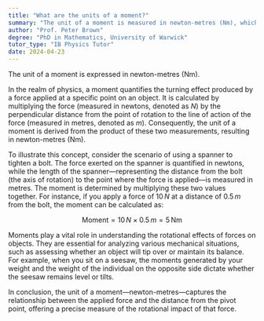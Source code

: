 ```yaml
---
title: "What are the units of a moment?"
summary: "The unit of a moment is measured in newton-metres (Nm), which quantifies the rotational force applied at a distance from a pivot point."
author: "Prof. Peter Brown"
degree: "PhD in Mathematics, University of Warwick"
tutor_type: "IB Physics Tutor"
date: 2024-04-23
---
```


The unit of a moment is expressed in newton-metres (Nm).

In the realm of physics, a moment quantifies the turning effect produced by a force applied at a specific point on an object. It is calculated by multiplying the force (measured in newtons, denoted as $N$) by the perpendicular distance from the point of rotation to the line of action of the force (measured in metres, denoted as $m$). Consequently, the unit of a moment is derived from the product of these two measurements, resulting in newton-metres ($\text{Nm}$).

To illustrate this concept, consider the scenario of using a spanner to tighten a bolt. The force exerted on the spanner is quantified in newtons, while the length of the spanner—representing the distance from the bolt (the axis of rotation) to the point where the force is applied—is measured in metres. The moment is determined by multiplying these two values together. For instance, if you apply a force of $10 \, N$ at a distance of $0.5 \, m$ from the bolt, the moment can be calculated as:

$$
\text{Moment} = 10 \, N \times 0.5 \, m = 5 \, \text{Nm}
$$

Moments play a vital role in understanding the rotational effects of forces on objects. They are essential for analyzing various mechanical situations, such as assessing whether an object will tip over or maintain its balance. For example, when you sit on a seesaw, the moments generated by your weight and the weight of the individual on the opposite side dictate whether the seesaw remains level or tilts.

In conclusion, the unit of a moment—newton-metres—captures the relationship between the applied force and the distance from the pivot point, offering a precise measure of the rotational impact of that force.
    